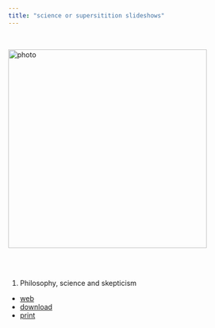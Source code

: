 ```yaml
---
title: "science or supersitition slideshows"
---
```


<br>

![photo](images/g-2.jpg){class="photo" width=400px}\


<br><br>

1. Philosophy, science and skepticism
- [web](https://gwmatthews.github.io/science-slideshows/01-slides.html)
- [download](https://gwmatthews.github.io/science-slideshows/pdf/01-print.pdf)
- [print](https://gwmatthews.github.io/science-slideshows/pdf/01-handout.pdf)